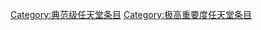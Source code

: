 {{empty category}}
[[Category:典范级任天堂条目|Category:典范级任天堂条目]]
[[Category:极高重要度任天堂条目|Category:极高重要度任天堂条目]]